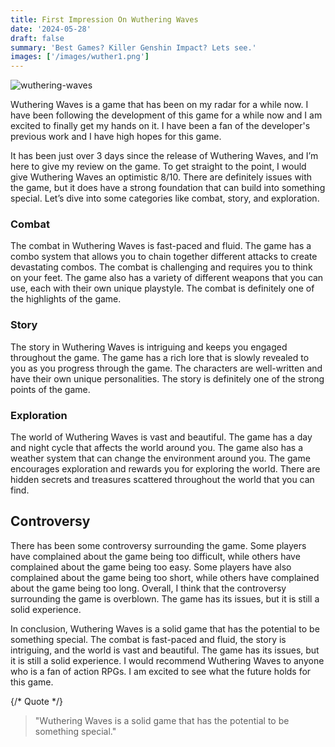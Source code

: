 ```yaml
---
title: First Impression On Wuthering Waves
date: '2024-05-28'
draft: false
summary: 'Best Games? Killer Genshin Impact? Lets see.'
images: ['/images/wuther1.png']
---
```


![wuthering-waves](/images/wuther2.png)

Wuthering Waves is a game that has been on my radar for a while now. I have been following the development of this game for a while now and I am excited to finally get my hands on it. I have been a fan of the developer's previous work and I have high hopes for this game.

It has been just over 3 days since the release of Wuthering Waves, and I’m here to give my review on the game. To get straight to the point, I would give Wuthering Waves an optimistic 8/10. There are definitely issues with the game, but it does have a strong foundation that can build into something special. Let’s dive into some categories like combat, story, and exploration.

### Combat
The combat in Wuthering Waves is fast-paced and fluid. The game has a combo system that allows you to chain together different attacks to create devastating combos. The combat is challenging and requires you to think on your feet. The game also has a variety of different weapons that you can use, each with their own unique playstyle. The combat is definitely one of the highlights of the game.

### Story
The story in Wuthering Waves is intriguing and keeps you engaged throughout the game. The game has a rich lore that is slowly revealed to you as you progress through the game. The characters are well-written and have their own unique personalities. The story is definitely one of the strong points of the game.

### Exploration
The world of Wuthering Waves is vast and beautiful. The game has a day and night cycle that affects the world around you. The game also has a weather system that can change the environment around you. The game encourages exploration and rewards you for exploring the world. There are hidden secrets and treasures scattered throughout the world that you can find.

## Controversy
There has been some controversy surrounding the game. Some players have complained about the game being too difficult, while others have complained about the game being too easy. Some players have also complained about the game being too short, while others have complained about the game being too long. Overall, I think that the controversy surrounding the game is overblown. The game has its issues, but it is still a solid experience.

In conclusion, Wuthering Waves is a solid game that has the potential to be something special. The combat is fast-paced and fluid, the story is intriguing, and the world is vast and beautiful. The game has its issues, but it is still a solid experience. I would recommend Wuthering Waves to anyone who is a fan of action RPGs. I am excited to see what the future holds for this game.


{/* Quote */}
> "Wuthering Waves is a solid game that has the potential to be something special."
